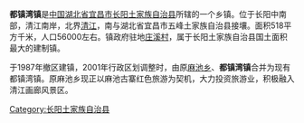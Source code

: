 {{unreferenced|time=2011-12-22T06:22:20+00:00}}
'''都镇湾镇'''是[[中国|中国]][[湖北省|湖北省]][[宜昌市|宜昌市]][[长阳土家族自治县|长阳土家族自治县]]所辖的一个乡镇。位于长阳中南部，清江南岸，北界[[清江|清江]]，南与湖北省宜昌市五峰土家族自治县接壤。面积518平方千米，人口56000左右。镇政府驻地[[庄溪村|庄溪村]]，属于长阳土家族自治县国土面积最大的建制镇。

于1987年撤区建镇，2001年行政区划调整时，由原[[麻池乡|麻池乡]]、'''都镇湾镇'''合并为现有都镇湾镇。原麻池乡现正以麻池古寨红色旅游为契机，大力投资旅游业，积极融入清江画廊风景区。

{{hubei-stub}}
[[Category:长阳土家族自治县|Category:长阳土家族自治县]]